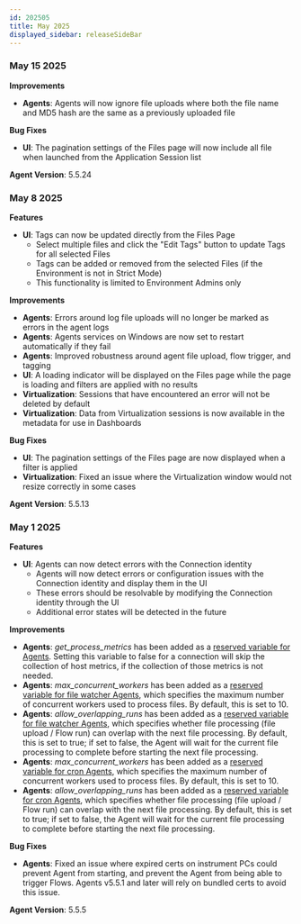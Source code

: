 ```yaml
---
id: 202505
title: May 2025
displayed_sidebar: releaseSideBar
---
```

### May 15 2025

**Improvements** 
- **Agents**: Agents will now ignore file uploads where both the file name and MD5 hash are the same as a previously uploaded file


**Bug Fixes**
- **UI**: The pagination settings of the Files page will now include all file when launched from the Application Session list

**Agent Version**: 5.5.24

### May 8 2025

**Features**
- **UI**: Tags can now be updated directly from the Files Page
  - Select multiple files and click the "Edit Tags" button to update Tags for all selected Files
  - Tags can be added or removed from the selected Files (if the Environment is not in Strict Mode)
  - This functionality is limited to Environment Admins only

**Improvements** 
- **Agents**: Errors around log file uploads will no longer be marked as errors in the agent logs
- **Agents**: Agents services on Windows are now set to restart automatically if they fail
- **Agents**: Improved robustness around agent file upload, flow trigger, and tagging
- **UI**: A loading indicator will be displayed on the Files page while the page is loading and filters are applied with no results
- **Virtualization**: Sessions that have encountered an error will not be deleted by default
- **Virtualization**: Data from Virtualization sessions is now available in the metadata for use in Dashboards

**Bug Fixes**
- **UI**: The pagination settings of the Files page are now displayed when a filter is applied
- **Virtualization**: Fixed an issue where the Virtualization window would not resize correctly in some cases

**Agent Version**: 5.5.13


### May 1 2025

**Features**
- **UI**: Agents can now detect errors with the Connection identity
  - Agents will now detect errors or configuration issues with the Connection identity and display them in the UI
  - These errors should be resolvable by modifying the Connection identity through the UI
  - Additional error states will be detected in the future

**Improvements** 
- **Agents**: _get_process_metrics_ has been added as a [reserved variable for Agents](../app/agents/Agent#reserved-variables-for-all-agents). Setting this variable to false for a connection will skip the collection of host metrics, if the collection of those metrics is not needed.
- **Agents**: _max_concurrent_workers_ has been added as a [reserved variable for file watcher Agents](../app/agents/Agent#reserved-variables-for-file-watcher-agents), which specifies the maximum number of concurrent workers used to process files.  By default, this is set to 10.
- **Agents**: _allow_overlapping_runs_ has been added as a [reserved variable for file watcher Agents](../app/agents/Agent#reserved-variables-for-file-watcher-agents), which specifies whether file processing (file upload / Flow run) can overlap with the next file processing.  By default, this is set to true; if set to false, the Agent will wait for the current file processing to complete before starting the next file processing.
- **Agents**: _max_concurrent_workers_ has been added as a [reserved variable for cron Agents](../app/agents/Agent#reserved-variables-for-cron-agents), which specifies the maximum number of concurrent workers used to process files.  By default, this is set to 10.
- **Agents**: _allow_overlapping_runs_ has been added as a [reserved variable for cron Agents](../app/agents/Agent#reserved-variables-for-cron-agents), which specifies whether file processing (file upload / Flow run) can overlap with the next file processing.  By default, this is set to true; if set to false, the Agent will wait for the current file processing to complete before starting the next file processing.

**Bug Fixes**
- **Agents**: Fixed an issue where expired certs on instrument PCs could prevent Agent from starting, and prevent the Agent from being able to trigger Flows.  Agents v5.5.1 and later will rely on bundled certs to avoid this issue.

**Agent Version**: 5.5.5

